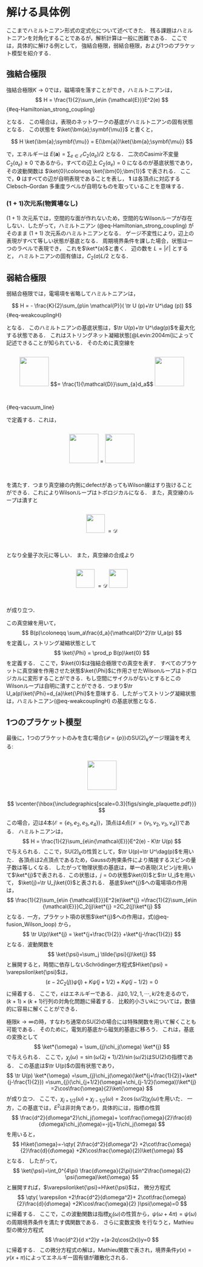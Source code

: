 # 解ける具体例

ここまでハミルトニアン形式の定式化について述べてきた．
残る課題はハミルトニアンを対角化することであるが，解析計算は一般に困難である．
ここでは，具体的に解ける例として，
強結合極限，弱結合極限，および1つのプラケット模型を紹介する．

## 強結合極限
強結合極限$K\to0$では，磁場項を落すことができ，ハミルトニアンは，
$$
  H = \frac{1}{2}\sum_{e\in {\mathcal{E}}}E^2(e)
$$ {#eq-Hamiltonian_strong_coupling}

となる．
この場合は，表現のネットワークの基底がハミルトニアンの固有状態となる．
この状態を $\ket{\bm{a};\symbf{\mu}}$ と書くと，

$$
  H \ket{\bm{a};\symbf{\mu}} = E(\bm{a})\ket{\bm{a};\symbf{\mu}}
$$

で，エネルギーは $E(\bm{a})=\sum_{e\in {\mathcal{E}}}C_2(a_e)/2$ となる．
二次のCasimir不変量 $C_2(a_e)\geq 0$ であるから，すべての辺上 $C_2(a_e)=0$ になるのが基底状態であり，その波動関数は $\ket{0}\coloneqq \ket{\bm{0};\bm{1}}$ で表される．
ここで，$\bm{0}$ はすべての辺が自明表現であることを表し，
$\bm{1}$ は各頂点に対応する Clebsch--Gordan 多重度ラベルが自明なものを取っていることを意味する．

### $(1+1)$次元系(物質場なし)

 $(1+1)$ 次元系では，空間的な面が作れないため，空間的なWilsonループが存在しない．したがって，ハミルトニアン (@eq-Hamiltonian_strong_coupling) がそのまま $(1+1)$ 次元系のハミルトニアンとなる．
 ゲージ不変性により，辺上の表現がすべて等しい状態が基底となる．
 周期境界条件を課した場合，状態は一つのラベルで表現でき，
 これを$\ket*{a}$と書く．
 辺の数を $L=|{\mathcal{E}}|$ とすると，
 ハミルトニアンの固有値は，$C_2(a)L/2$ となる．



<!-- $j$を整数に制限することで$\mathrm{SO}(3)$ゲージ理論にすることができる．基本群が$\pi_1(\mathrm{SO}(3))=\mathbb{Z}_2$となるため，$\mathrm{SO}(3)$ゲージ理論には，離散化された
$\theta=0,\pi$項を入れることができる．$\mathrm{U}(1)$ゲージ理論と異なり，ハミルトニアンを修正して，$\theta$を表現しづらいが状態を修正して$\theta$項を入れるのは簡単である．$\theta$真空は，$\theta=0$の時は，自明な真空$\ket{0}$で，$\theta=\pi$の時は，$\mathrm{SU}(2)$の状態を使って$\ket*{\frac{1}{2}}$と表せる．$\theta=\pi$の世界の物理状態は，$j$を非負の整数として$\ket*{j+\frac{1}{2}}$で表される．  -->



## 弱結合極限
弱結合極限では，電場項を省略してハミルトニアンは，

$$
  H = -  \frac{K}{2}\sum_{p\in \mathcal{P}}( \tr U (p)+\tr U^\dag (p))
$$ {#eq-weakcouplingH}

となる．
このハミルトニアンの基底状態は，$\tr U(p)+\tr U^\dag(p)$を最大化する状態である．
これはストリングネット凝縮状態[@Levin:2004mi]によって記述できることが知られている．
そのために真空線を

::: {.content-visible when-format=html}
<div markdown=="1" style="display:flex; align-items:center; justify-content:center; gap:1em;">
  <img src="figs/vacuumLine.svg" style="height:5.5em;">
  <span class="math display" style="display:inline-block;">
    $$= \frac{1}{\mathcal{D}}\sum_{a}d_a$$
  </span>
  <img src="figs/a.svg" style="height:5.5em;">
</div>
$$ $${#eq-vacuum_line}
:::


::: {.content-visible when-format=pdf}
\begin{align}
  \vcenter{\hbox{\includegraphics[scale=0.3]{figs/vacuumLine.pdf}}}
=\frac{1}{\mathcal{D}}\sum_{a}d_a\,\,
\vcenter{\hbox{\includegraphics[scale=0.3]{figs/a.pdf}}}
\label{eq-vacuum_line}
\end{align}
:::

で定義する．これは，

::: {.content-visible when-format=html}
<div style="display:flex; align-items:center; justify-content:center; gap:1em;">
  <img src="figs/vacuumMove1.svg" style="height:5.5em;">
  <span class="math display" style="display:inline-block;">
    $$=$$
  </span>
  <img src="figs/vacuumMove2.svg" style="height:5.5em;">
</div>
:::

::: {.content-visible when-format=pdf}
\begin{align}
  \vcenter{\hbox{\includegraphics[scale=0.3]{figs/vacuumMove1.pdf}}}
=\vcenter{\hbox{\includegraphics[scale=0.3]{figs/vacuumMove2.pdf}}}
\end{align}
:::

を満たす．つまり真空線の内側にdefectがあってもWilson線はすり抜けることができる．これによりWilsonループはトポロジカルになる．
また，真空線のループは潰すと

::: {.content-visible when-format=html}
<div style="display:flex; align-items:center; justify-content:center; gap:1em;">
  <img src="figs/vacuumLoop0.svg" style="height:3.5em;　vertical-align:middle;">
   <span class="math display" style="display:inline-block;">
    $$=\mathcal{D}$$
  </span>
</div>
:::

::: {.content-visible when-format=pdf}
\begin{align}
  \vcenter{\hbox{\includegraphics[scale=0.3]{figs/vacuumLoop0.pdf}}}=\mathcal{D}
\end{align}
:::

となり全量子次元に等しい．
また，真空線の合成より

::: {.content-visible when-format=html}
<div style="display:flex; align-items:center; justify-content:center; gap:1em;">
  <img src="figs/vacuumDoubleLoop.svg" style="height:3.5em;">
  <span class="math display" style="display:inline-block;">
    $$=\mathcal{D}$$
  </span>
  <img src="figs/vacuumLoop.svg" style="height:3.5em;">
</div>
:::

::: {.content-visible when-format=pdf}
\begin{align}
  \vcenter{\hbox{\includegraphics[scale=0.3]{figs/vacuumDoubleLoop.pdf}}}=\mathcal{D}\,
  \vcenter{\hbox{\includegraphics[scale=0.3]{figs/vacuumLoop.pdf}}}
\end{align}
:::

が成り立つ．

この真空線を用いて，
$$
  B(p)\coloneqq \sum_a\frac{d_a}{\mathcal{D}^2}\tr U_a(p)
$$
を定義し，ストリング凝縮状態として
$$
  \ket{\Phi} = \prod_p B(p)\ket{0}
$$
を定義する．
ここで，$\ket{0}$は強結合極限での真空を表す．
すべてのプラケットに真空線を作用させた状態$\ket{\Phi}$に作用させたWilsonループはトポロジカルに変形することができる．もし空間にサイクルがないとするとこのWilsonループは自明に潰すことができる．つまり$\tr U_a(p)\ket{\Phi}=d_{a}\ket{\Phi}$を意味する．したがってストリング凝縮状態は，ハミルトニアン(@eq-weakcouplingH) の基底状態となる．






## 1つのプラケット模型
最後に，1つのプラケットのみを含む場合($\mathcal{P}=\{p\}$)の$\mathrm{SU}(2)_k$ゲージ理論を考える:

::: {.content-visible when-format=html}
<div style="display:flex; align-items:center; justify-content:center; gap:1em;">
  <img src="figs/single_plaquette.svg" style="height:5.5em;">
</div>
:::

::: {.content-visible when-format=pdf}
$$
  \vcenter{\hbox{\includegraphics[scale=0.3]{figs/single_plaquette.pdf}}}
$$
:::

この場合，辺は$4$本($\mathcal{E}=\{e_1,e_2,e_3,e_4\}$)，頂点は$4$点($\mathcal{V}=\{v_1,v_2,v_3,v_4\}$)である．
ハミルトニアンは，
$$
  H = \frac{1}{2}\sum_{e\in{\mathcal{E}}}E^2(e) - K\tr U(p)
$$
で与えられる．ここで，$\mathrm{SU}(2)_k$の性質として，$\tr U(p)=\tr U^\dag(p)$を用いた．
各頂点は$2$点頂点であるため，Gaussの拘束条件により隣接するスピンの量子数は等しくなる．
したがって物理状態の基底は，単一の表現(スピン)$j$を用いて$\ket*{j}$で表される．この状態は，$j=0$の状態$\ket{0}$と$\tr U_j$を用いて，
$\ket{j}=\tr U_j\ket{0}$と表される．
基底$\ket*{j}$への電場項の作用は，
$$
  \frac{1}{2}\sum_{e\in {\mathcal{E}}}E^2(e)\ket*{j}
  =\frac{1}{2}\sum_{e\in {\mathcal{E}}}C_2(j)\ket*{j}
  =2C_2(j)\ket*{j}
$$
となる．一方，プラケット項の状態$\ket*{j}$への作用は，式(@eq-fusion_Wilson_loop) から，
$$
  \tr U(p)\ket*{j} = \ket*{j+\frac{1}{2}}
  +\ket*{j-\frac{1}{2}}
$$
となる．波動関数を
$$
  \ket{\psi}=\sum_j \tilde{\psi}(j)\ket{j}
$$
と展開すると，時間に依存しないSchrödinger方程式$H\ket{\psi} = \varepsilon\ket{\psi}$は，
$$
  (\varepsilon-2C_2(j))\tilde{\psi}(j) +K \tilde{\psi}(j+{1}/{2})
  +K \tilde{\psi}(j-{1}/{2})=0
  \label{eq-single_plaquette_Sch}
$$
に帰着する．
ここで，$\varepsilon$はエネルギーである．
$j$は$0,1/2,1,\cdots, k/2$を走るので，$(k+1)\times(k+1)$行列の対角化問題に帰着する．
比較的小さい$k$については，数値的に容易に解くことができる．


極限$k\to\infty$の時，すなわち通常の$\mathrm{SU}(2)$の場合には特殊関数を用いて解くことも可能である．
そのために，電気的基底から磁気的基底に移ろう．
これは，基底の変換として
$$
  \ket*{\omega}
    = \sum_{j}\chi_j(\omega)
  \ket*{j}
$$
で与えられる．
ここで，$\chi_j(\omega)= \sin(\omega(2j+1)/{2})/\sin({\omega}/{2})$は$\mathrm{SU}(2)$の指標である．
この基底は$\tr U(p)$の固有状態であり，
$$
    \tr U(p) \ket*{\omega}
    =\sum_{j}\chi_j(\omega)(\ket*{j+\frac{1}{2}}+\ket*{j-\frac{1}{2}})
    =\sum_{j}(\chi_{j+1/2}(\omega)+\chi_{j-1/2}(\omega))\ket*{j}
  =2\cos\frac{\omega}{2}\ket{\omega}
$$
が成り立つ．
ここで，$\chi_{j+1/2}(\omega)+\chi_{j-1/2}(\omega)=2\cos(\omega/2)\chi_j(\omega)$を用いた．
一方，この基底では，$E^2$は非対角であり，具体的には，指標の性質
$$
\frac{d^2}{d\omega^2}\chi_j(\omega)+
\cot\frac{\omega}{2}\frac{d}{d\omega}\chi_j(\omega)=-j(j+1)\chi_j(\omega)
$$
を用いると，
$$
  H\ket{\omega}=-\qty(
  2\frac{d^2}{d\omega^2}
+2\cot\frac{\omega}{2}\frac{d}{d\omega}
+2K\cos\frac{\omega}{2})\ket{\omega}
$$
となる．
したがって，
$$
  \ket{\psi}=\int_0^{4\pi} \frac{d\omega}{2\pi}\sin^2\frac{\omega}{2}  \psi(\omega)\ket{\omega}
$$
と展開すれば，$\varepsilon\ket{\psi}=H\ket{\psi}$は，
微分方程式
$$
\qty(
\varepsilon
+2\frac{d^2}{d\omega^2}+
2\cot\frac{\omega}{2}\frac{d}{d\omega}
+2K\cos\frac{\omega}{2}
)\psi(\omega)=0
$$
に帰着する．
ここで，この波動関数は指標$\chi_j(\omega)$の性質から，$\psi(\omega+4\pi)=\psi(\omega)$の周期境界条件を満たす偶関数である．
さらに変数変換
\begin{align}
  \omega&=4x ,\quad
  y(x)=\sin\frac{\omega}{2}\psi(\omega),\quad
  a=4(1+2\varepsilon),\quad
  q=-8K
\end{align}
を行なうと，Mathieu型の微分方程式
$$
  \frac{d^2}{d x^2}y +(a-2q\cos(2x))y=0
$$
に帰着する．
この微分方程式の解は，Mathieu関数で表され，境界条件$y(x)=y(x+\pi)$によってエネルギー固有値が離散化される．

<!-- 天下りであるが，
$$
  S_{la} =     \sqrt{\frac{2}{k+2}}
  \sin\qty(\frac{\omega_l}{2}(2j_a+1))
$$
を変換の関数として，
$$
  \ket*{\omega_l} = \sum_{a} S_{la}|j_a\rangle
    = \sum_{a}
    \sqrt{\frac{2}{k+2}}
    \sin\qty(\frac{\omega_l}{2}(2j_a+1))
  \ket*{j_a}
$$
と変換しよう．
ここで，
$$
  \omega_l=2\pi\frac{(2j_l+1)}{k+2}
$$
である．
実際，これは $\tr U$の固有状態になっている:

$$
  \begin{split}
    \tr U \ket*{\omega_l}
   & = \sum_{a}
    \sqrt{\frac{2}{k+2}}
    \sin\qty(\frac{\omega_l}{2}(2j_a+1))
    \qty(\ket*{j_a+\frac{1}{2}}+\ket*{j_a-\frac{1}{2}}
    )\\
    &=
    \sqrt{\frac{2}{k+2}}\sum_{a}\qty[
      \sin\qty(\frac{\omega_l}{2}(2j_a))
      +\sin\qty(\frac{\omega_l}{2}(2j_a+2)
    )]
    \ket*{j_a}\\
  &=2\cos\frac{\omega_l}{2}|\omega_l\rangle.
  \end{split}
$$

一方，この基底では，$E^2$は非対角であり，具体的には，
$$
  \begin{split}
    E^2\ket*{\omega_l}
  &=\sum_{a}[j_a][j_a+1]
  \sqrt{\frac{2}{k+2}}
  \sin\qty(\frac{\omega_l}{2}(2j_a+1))
\ket*{j_a}\\
&=  \sqrt{\frac{2}{k+2}}\sum_{a}
\frac{\sin\qty(\frac{\omega_0}{2}j_a)}{\sin\qty(\frac{\omega_0}{2})}\frac{\sin\qty(\frac{\omega_0}{2}(j_a+1))}{\sin\qty(\frac{\omega_0}{2})}
\sin\qty(\frac{\omega_l}{2}(2j_a+1))
\ket*{j_a}
  \end{split}
$$
となる．$\sin$と$\sin$の積和の公式を用いると，
$$
  \sin\qty(\frac{\omega_0}{2}j_a)\sin\qty(\frac{\omega_0}{2}(j_a+1))
  =\frac{1}{2}\qty(\cos\qty(\frac{\omega_0}{2}) -\cos\qty(\frac{\omega_0}{2}(2j_a+1)))
$$
が得られ，さらに$\cos$と$\sin$の積和の公式を用いると，
$$
  \cos\qty(\frac{\omega_0}{2}(2j_a+1))\sin\qty(\frac{\omega_l}{2}(2j_a+1))=\frac{1}{2}\qty(
    \sin\qty(\frac{\omega_l+\omega_0}{2}(2j_a+1))+\sin\qty(\frac{\omega_l-\omega_0}{2}(2j_a+1))
  )
$$
が得られる．最終的に，
$$
  \begin{split}
    E^2\ket*{\omega_l}
&= \frac{1}{2}\frac{\cos\qty(\frac{\omega_0}{2})}{\sin^2\qty(\frac{\omega_0}{2})}\ket{\omega_l}
-\frac{1}{4\sin^2\qty(\frac{\omega_0}{2})}\qty(
  \ket{\omega_l+\omega_0}+\ket{\omega_l-\omega_0}
)\\
&= -\frac{1}{2}\frac{1-\cos\qty(\frac{\omega_0}{2})}{\sin^2\qty(\frac{\omega_0}{2})}\ket{\omega_l}
-\frac{1}{4\sin^2\qty(\frac{\omega_0}{2})}\qty(
  \ket{\omega_l+\omega_0}+\ket{\omega_l-\omega_0}
  -2\ket{\omega_l}
)\\
&= -\frac{1}{2}\frac{1}{1+\cos\qty(\frac{\omega_0}{2})}\ket{\omega_l}
-\frac{1}{4\sin^2\qty(\frac{\omega_0}{2})}\qty(
  \ket{\omega_l+\omega_0}+\ket{\omega_l-\omega_0}
  -2\ket{\omega_l}
)
  \end{split}
$$
となる．ここで，最後の行で，
$$
  \frac{1-\cos\qty(\frac{\omega_0}{2})}{\sin^2\qty(\frac{\omega_0}{2})}=
  \frac{1}{1+\cos\qty(\frac{\omega_0}{2})}
$$
を用いた．
$$
  \ket{\psi}=\sum_l \psi(\omega_l)\ket{\omega_l}
$$
を用いて展開すると，$\varepsilon\ket{\psi}=H\ket{\psi}$は，
$$
  \varepsilon\psi(\omega_l)
  +\frac{1}{1+\cos\qty(\frac{\omega_0}{2})}\psi(\omega_l)
+\frac{1}{2\sin^2\qty(\frac{\omega_0}{2})}\qty(
  \psi(\omega_l+\omega_0)+\psi(\omega_l-\omega_0)
  -2\psi(\omega_l)
)
+2K\cos\frac{\omega_l}{2}\psi(\omega_l)=0
$$
となる．これが，Wilsonループを対角化する基底での固有値方程式である．
さらに，$\omega_l=\omega$を固定して，$k\to\infty$を取ると，
$\omega_0\to0$になることに注意して，微分方程式
$$
  \varepsilon\psi(\omega)
  +\frac{1}{2}\psi(\omega)
+2\frac{d^2}{d\omega^2}\psi(\omega)
+2K\cos\frac{\omega}{2}\psi(\omega)=0
$$
が得られる．この波動関数は$\psi(\omega+4\pi)=\psi(\omega)$の周期境界条件を満たす．変数と関数を
$$
  \omega=4x ,\quad
  y(x)=\psi(\omega),\quad
  a=4(1+2\varepsilon),\quad
  q=-8K
$$

に置くと，Mathieuの微分方程式
$$
  \frac{d^2}{d x^2}y +(a-2q\cos(2x))y=0
$$
に帰着する．この微分方程式の解は，Mathieu関数を用いて表され，境界条件$y(0)=y(\pi)$より離散的なエネルギーに量子化される． -->
